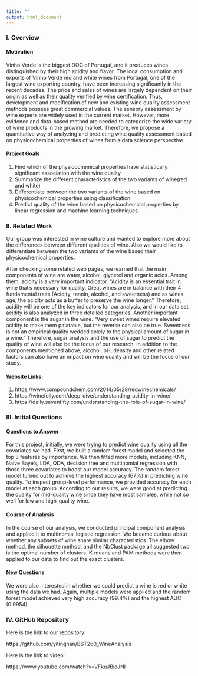 ```yaml
---
title: ""
output: html_document
---
```


### I. Overview

#### Motivation
Vinho Verde is the biggest DOC of Portugal, and it produces wines distinguished by their high acidity and flavor. The local consumption and exports of Vinho Verde red and white wines from Portugal, one of the largest wine exporting country, have been increasing significantly in the recent decades. The price and sales of wines are largely dependent on their origin as well as their quality verified by wine certification. Thus, development and modification of new and existing wine quality assessment methods possess great commercial values. The sensory assessment by wine experts are widely used in the current market. However, more evidence and data-based method are needed to categorize the wide variety of wine products in the growing market. Therefore, we propose a quantitative way of analyzing and predicting wine quality assessment based on physicochemical properties of wines from a data science perspective.

#### Project Goals
1.	Find which of the physicochemical properties have statistically significant association with the wine quality
2.  Summarize the different characteristics of the two variants of wine(red and white)
2.	Differentiate between the two variants of the wine based on physicochemical properties using classification.
3.	Predict quality of the wine based on physicochemical properties by linear regression and machine learning techniques.

### II. Related Work
Our group was interested in wine culture and wanted to explore more about the differences between different qualities of wine. Also we would like to differentiate between the two variants of the wine based their physicochemical properties.

After checking some related web pages, we learned that the main components of wine are water, alcohol, glycerol and organic acids. Among them, acidity is a very important indicator. “Acidity is an essential trait in wine that’s necessary for quality. Great wines are in balance with their 4 fundamental traits (Acidity, tannin, alcohol, and sweetness) and as wines age, the acidity acts as a buffer to preserve the wine longer.” Therefore, acidity will be one of the key indicators for our analysis, and in our data set, acidity is also analyzed in three detailed categories. Another important component is the sugar in the wine. “Very sweet wines require elevated acidity to make them palatable, but the reverse can also be true. Sweetness is not an empirical quality wedded solely to the physical amount of sugar in a wine.” Therefore, sugar analysis and the use of sugar to predict the quality of wine will also be the focus of our research. In addition to the components mentioned above, alcohol, pH, density and other related factors can also have an impact on wine quality and will be the focus of our study.

#### Website Links: 
1. https://www.compoundchem.com/2014/05/28/redwinechemicals/
2. https://winefolly.com/deep-dive/understanding-acidity-in-wine/
3. https://daily.sevenfifty.com/understanding-the-role-of-sugar-in-wine/

### III. Initial Questions

#### Questions to Answer
For this project, initially, we were trying to predict wine quality using all the covariates we had. First, we built a random forest model and selected the top 3 features by importance. We then fitted more models, including KNN, Naive Baye’s, LDA, QDA, decision tree and multinomial regression with those three covariates to boost our model accuracy. The random forest model turned out to achieve the highest accuracy (67%) in predicting wine quality. To inspect group-level performance, we provided accuracy for each model at each group. According to our results, we were good at predicting the quality for mid-quality wine since they have most samples, while not so well for low and high-quality wine.

#### Course of Analysis
In the course of our analysis, we conducted principal component analysis and applied it to multinomial logistic regression. We became curious about whether any subsets of wine share similar characteristics. The elbow method, the silhouette method, and the NbClust package all suggested two is the optimal number of clusters. K-means and PAM methods were then applied to our data to find out the exact clusters. 

#### New Questions
We were also interested in whether we could predict a wine is red or white using the data we had. Again, multiple models were applied and the random forest model achieved very high accuracy (99.4%) and the highest AUC (0.9954).


### IV. GitHub Repository

Here is the link to our repository: 

https://github.com/yitinghan/BST260_WineAnalysis

Here is the link to video: 

https://www.youtube.com/watch?v=VFkuJBicJNI


